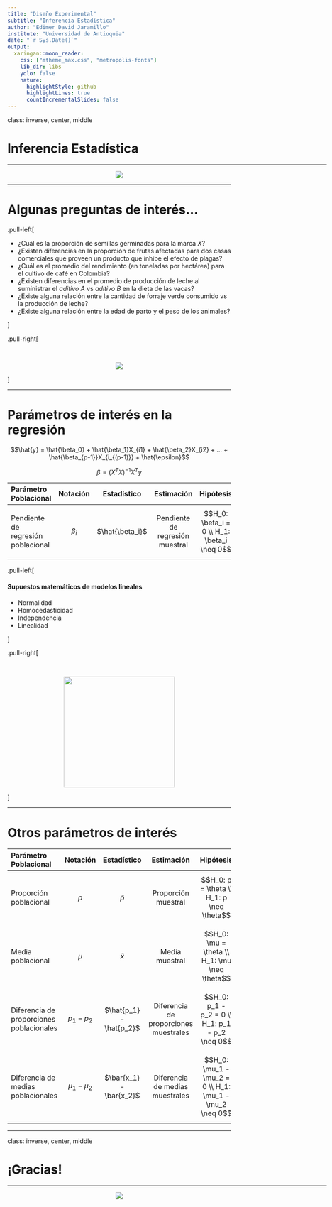 ```yaml
---
title: "Diseño Experimental"
subtitle: "Inferencia Estadística"
author: "Edimer David Jaramillo"
institute: "Universidad de Antioquia"
date: "`r Sys.Date()`"
output:
  xaringan::moon_reader:
    css: ["mtheme_max.css", "metropolis-fonts"]
    lib_dir: libs
    yolo: false
    nature:
      highlightStyle: github
      highlightLines: true
      countIncrementalSlides: false
---
```


class: inverse, center, middle

# Inferencia Estadística
<html><div style='float:left'></div><hr color='#EB811B' size=1px width=720px></html> 

<center>
<img src = "https://s3-us-west-2.amazonaws.com/courses-images/wp-content/uploads/sites/1729/2017/04/15032158/m7_link_prob_statistical_inference_topic_7_1_m7_intro_inference_1_image1.png" />
</center>

---

# Algunas preguntas de interés...

.pull-left[

- ¿Cuál es la proporción de semillas germinadas para la marca *X*?
- ¿Existen diferencias en la proporción de frutas afectadas para dos casas comerciales que proveen un producto que inhibe el efecto de plagas?
- ¿Cuál es el promedio del rendimiento (en toneladas por hectárea) para el cultivo de café en Colombia?
- ¿Existen diferencias en el promedio de producción de leche al suministrar el *aditivo A* vs *aditivo B* en la dieta de las vacas?
- ¿Existe alguna relación entre la cantidad de forraje verde consumido vs la producción de leche?
- ¿Existe alguna relación entre la edad de parto y el peso de los animales?


]

.pull-right[

<br>

<center>
<img src="https://upload.wikimedia.org/wikipedia/commons/thumb/8/82/The_Scientific_Method.svg/1200px-The_Scientific_Method.svg.png"/>
</center>



]

---

# Parámetros de interés en la regresión

$$\hat{y} = \hat{\beta_0} + \hat{\beta_1}X_{i1} + \hat{\beta_2}X_{i2} + ... + \hat{\beta_{p-1}}X_{i_{(p-1)}} +  \hat{\epsilon}$$


$$\beta = (X^TX)^{-1}X^Ty$$


| Parámetro Poblacional | Notación | Estadístico | Estimación | Hipótesis |
| :--- | :----------------: | :----: | :-----: | :-------: |
| Pendiente de regresión poblacional | $\beta_i$ | $\hat{\beta_i}$  | Pendiente de regresión muestral | $$H_0: \beta_i = 0 \\ H_1: \beta_i \neq 0$$ |



.pull-left[

#### Supuestos matemáticos de modelos lineales

- Normalidad
- Homocedasticidad
- Independencia
- Linealidad

]

.pull-right[

<br>

<center>
<img src="https://bookdown.org/roback/bookdown-BeyondMLR/bookdown-BeyondMLR_files/figure-html/OLSassumptions-1.png" width = 250/>
</center>



]

---

# Otros parámetros de interés

| Parámetro Poblacional | Notación | Estadístico | Estimación | Hipótesis |
| :--- | :----------------: | :----: | :-----: | :-------: |
| Proporción poblacional | $p$ | $\hat{p}$  | Proporción muestral | $$H_0: p = \theta \\ H_1: p \neq \theta$$ |
| Media poblacional | $\mu$ | $\bar{x}$  | Media muestral | $$H_0: \mu = \theta \\ H_1: \mu \neq \theta$$ |
| Diferencia de proporciones poblacionales | $p_1 - p_2$ | $\hat{p_1} - \hat{p_2}$  | Diferencia de proporciones muestrales | $$H_0: p_1 - p_2 = 0 \\ H_1: p_1 - p_2 \neq 0$$ |
| Diferencia de medias poblacionales | $\mu_1 - \mu_2$ | $\bar{x_1} - \bar{x_2}$  | Diferencia de medias muestrales | $$H_0: \mu_1 - \mu_2 = 0 \\ H_1: \mu_1 - \mu_2 \neq 0$$ |




---
class: inverse, center, middle

# ¡Gracias!

<html><div style='float:left'></div><hr color='#EB811B' size=1px width=720px></html> 

<center>
<img src="img/gracias.gif"/>
</center>

